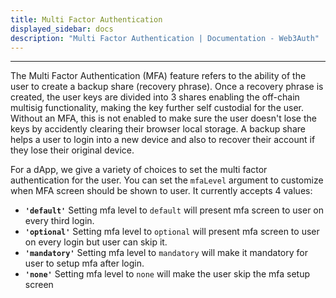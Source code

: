 ```yaml
---
title: Multi Factor Authentication
displayed_sidebar: docs
description: "Multi Factor Authentication | Documentation - Web3Auth"
---
```


---

The Multi Factor Authentication (MFA) feature refers to the ability of the user to create a backup share (recovery phrase). Once a recovery phrase is
created, the user keys are divided into 3 shares enabling the off-chain multisig functionality, making the key further self custodial for the user.
Without an MFA, this is not enabled to make sure the user doesn't lose the keys by accidently clearing their browser local storage. A backup share
helps a user to login into a new device and also to recover their account if they lose their original device.

For a dApp, we give a variety of choices to set the multi factor authentication for the user. You can set the `mfaLevel` argument to customize when
MFA screen should be shown to user. It currently accepts 4 values:

- **`'default'`** Setting mfa level to `default` will present mfa screen to user on every third login.
- **`'optional'`** Setting mfa level to `optional` will present mfa screen to user on every login but user can skip it.
- **`'mandatory'`** Setting mfa level to `mandatory` will make it mandatory for user to setup mfa after login.
- **`'none'`** Setting mfa level to `none` will make the user skip the mfa setup screen
